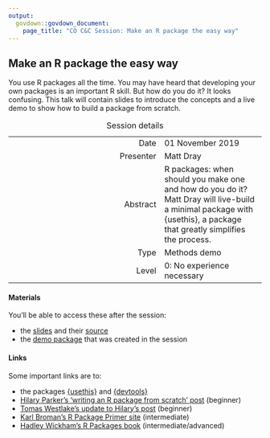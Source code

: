 ```yaml
---
output:
  govdown::govdown_document:
    page_title: "CO C&C Session: Make an R package the easy way"
---
```


## Make an R package the easy way

::: {.lead-para}
You use R packages all the time. You may have heard that developing your own packages is an important R skill. But how do you do it? It looks confusing. This talk will contain slides to introduce the concepts and a live demo to show how to build a package from scratch.
:::

Table: Session details

| | |
|--:|--|
| Date | 01 November 2019 |
| Presenter | Matt Dray |
| Abstract | R packages: when should you make one and how do you do it? Matt Dray will live-build a minimal package with {usethis}, a package that greatly simplifies the process. |
| Type | Methods demo |
| Level | 0: No experience necessary |

#### Materials

You'll be able to access these after the session:

* the [slides](https://matt-dray.github.io/r-pkg-slides/) and their [source](https://github.com/matt-dray/r-pkg-slides)
* the [demo package](https://github.com/matt-dray/cabinet) that was created in the session

#### Links

Some important links are to:

* the packages [{usethis}](https://usethis.r-lib.org/) and [{devtools}](https://devtools.r-lib.org/)
* [Hilary Parker's 'writing an R package from scratch' post](https://hilaryparker.com/2014/04/29/writing-an-r-package-from-scratch/) (beginner)
* [Tomas Westlake's update to Hilary's post](https://r-mageddon.netlify.com/post/writing-an-r-package-from-scratch/) (beginner)
* [Karl Broman's R Package Primer site](https://kbroman.org/pkg_primer/) (intermediate)
* [Hadley Wickham's R Packages book](http://r-pkgs.had.co.nz/) (intermediate/advanced)

